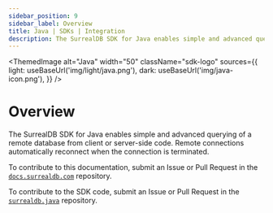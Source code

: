```yaml
---
sidebar_position: 9
sidebar_label: Overview
title: Java | SDKs | Integration
description: The SurrealDB SDK for Java enables simple and advanced querying of a remote or embedded database.
---
```



<ThemedImage
  alt="Java"
  width="50"
  className="sdk-logo"
  sources={{
    light: useBaseUrl('img/light/java.png'),
    dark: useBaseUrl('img/java-icon.png'),
  }}
/>

# Overview

The SurrealDB SDK for Java enables simple and advanced querying of a remote database from client or server-side code. Remote connections automatically reconnect when the connection is terminated.

To contribute to this documentation, submit an Issue or Pull Request in the [`docs.surrealdb.com`](https://github.com/surrealdb/docs.surrealdb.com) repository.

To contribute to the SDK code, submit an Issue or Pull Request in the [`surrealdb.java`](https://github.com/surrealdb/surrealdb.java) repository.
